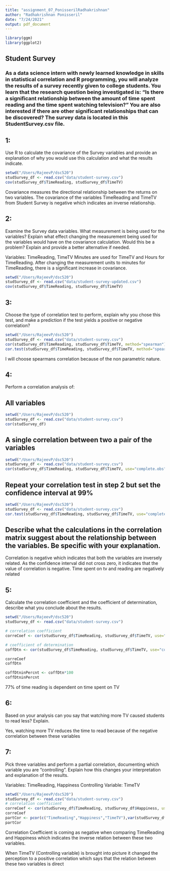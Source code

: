 ```yaml
---
title: "assignment_07_PonisserilRadhakrishnan"
author: "Radhakrishnan Ponisseril"
date: "7/24/2021"
output: pdf_document
---
```


```r
library(ggm)
library(ggplot2)
```

## Student Survey

### As a data science intern with newly learned knowledge in skills in statistical correlation and R programming, you will analyze the results of a survey recently given to college students. You learn that the research question being investigated is: “Is there a significant relationship between the amount of time spent reading and the time spent watching television?” You are also interested if there are other significant relationships that can be discovered? The survey data is located in this StudentSurvey.csv file.

## 1:

Use R to calculate the covariance of the Survey variables and provide an explanation of why you would use this calculation and what the results indicate.

```r
setwd("/Users/RajeevP/dsc520")
studSurvey_df <- read.csv("data/student-survey.csv")
cov(studSurvey_df$TimeReading, studSurvey_df$TimeTV)
```

Covariance measures the directional relationship between the returns on two variables. The covariance of the variables TimeReading and TimeTV from Student Survey is negative which indicates an inverse relationship. 

## 2:

Examine the Survey data variables. What measurement is being used for the variables? Explain what effect changing the measurement being used for the variables would have on the covariance calculation. Would this be a problem? Explain and provide a better alternative if needed.

Variables: TimeReading, TimeTV
Minutes are used for TimeTV and Hours for TimeReading. After changing the measurement units to minutes for TimeReading, there is a significant increase in covariance. 

``` r
setwd("/Users/RajeevP/dsc520")
studSurvey_df <- read.csv("data/student-survey-updated.csv")
cov(studSurvey_df$TimeReading, studSurvey_df$TimeTV)
```

## 3:

Choose the type of correlation test to perform, explain why you chose this test, and make a prediction if the test yields a positive or negative correlation?

``` r
setwd("/Users/RajeevP/dsc520")
studSurvey_df <- read.csv("data/student-survey.csv")
cor(studSurvey_df$TimeReading, studSurvey_df$TimeTV, method="spearman")
cor.test(studSurvey_df$TimeReading, studSurvey_df$TimeTV, method="spearman")
```

I will choose spearmans correlation because of the non parametric nature.


## 4:

Perform a correlation analysis of:

## All variables

``` r
setwd("/Users/RajeevP/dsc520")
studSurvey_df <- read.csv("data/student-survey.csv")
cor(studSurvey_df)
```

## A single correlation between two a pair of the variables

``` r
setwd("/Users/RajeevP/dsc520")
studSurvey_df <- read.csv("data/student-survey.csv")
cor(studSurvey_df$TimeReading, studSurvey_df$TimeTV, use="complete.obs", method = "spearman")
```

## Repeat your correlation test in step 2 but set the confidence interval at 99%

``` r
setwd("/Users/RajeevP/dsc520")
studSurvey_df <- read.csv("data/student-survey.csv")
cor.test(studSurvey_df$TimeReading, studSurvey_df$TimeTV, use="complete.obs", method = "spearman", conf.level=0.99)
```

## Describe what the calculations in the correlation matrix suggest about the relationship between the variables. Be specific with your explanation.

Correlation is negative which indicates that both the variables are inversely related. As the confidence interval did not cross zero, it indicates that the value of correlation is negative. Time spent on tv and reading are negatively related

## 5:

Calculate the correlation coefficient and the coefficient of determination, describe what you conclude about the results.


``` r
setwd("/Users/RajeevP/dsc520")
studSurvey_df <- read.csv("data/student-survey.csv")

# correlation coefficient
correCoef <- cor(studSurvey_df$TimeReading, studSurvey_df$TimeTV, use="complete.obs", method = "spearman")

# coefficient of determination
coffDtn <- cor(studSurvey_df$TimeReading, studSurvey_df$TimeTV, use="complete.obs", method = "spearman")^2 

correCoef
coffDtn

coffDtninPercnt <- coffDtn*100
coffDtninPercnt

```

77% of time reading is dependent on time spent on TV

## 6:

Based on your analysis can you say that watching more TV caused students to read less? Explain.

Yes, watching more TV reduces the time to read because of the negative correlation between these variables

## 7:

Pick three variables and perform a partial correlation, documenting which variable you are “controlling”. Explain how this changes your interpretation and explanation of the results.

Variables: TimeReading, Happiness
Controlling Variable: TimeTV

``` r
setwd("/Users/RajeevP/dsc520")
studSurvey_df <- read.csv("data/student-survey.csv")
# correlation coefficient
correCoef <- cor(studSurvey_df$TimeReading, studSurvey_df$Happiness, use="complete.obs", method = "spearman")
correCoef
partCor <- pcor(c("TimeReading","Happiness","TimeTV"),var(studSurvey_df))
partCor
```

Correlation Coefficient is coming as negative when comparing TimeReading and Happiness which indicates the inverse relation between these two variables.

When TimeTV (Controlling variable) is brought into picture it changed the perception to a positive correlation which says that the relation between these two variables is direct
